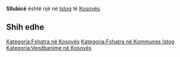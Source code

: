 {{Fshat në 
 | Emri                = Sllubicë
 | EmriAlt                = 
 | NAME_SHORT_FORM=      
 | NAME_GENERIC=      
 | NAME_SORT_NAME_RO=      SLLUBICE
 | FULL_NAME_RO = Sllubicë
 | FULL_NAME_ND_RO=Sllubice
 | SORT_NAME_RG=SLLUBICE
 | FULL_NAME_RG=Sllubicë
 | FULL_NAME_ND_RG=Sllubice
 | SRP_NAME_SHORT_FORM=      
 | SRP_NAME_GENERIC=      
 | SRP_NAME_SORT_NAME_RO=      
 | SRP_FULL_NAME_RO = 
 | SRP_FULL_NAME_ND_RO=
 | SRP_SORT_NAME_RG=
 | SRP_FULL_NAME_RG=
 | SRP_FULL_NAME_ND_RG=
 | Emri (Rasa dhanore) = 
 | Figura              = 
 | Shteti              = Kosovo
 | Komuna              = Istog
 | Kodi postar         = 
 | Sipërfaqja          = 

 | Popullsia           = 

 | Regj. i popullsisë  = 
 | Dend. e popullsisë  = 
 | Faqja zyrtare       = 
 <!--- Koordinatat ----> 
 | Gjerësia            = 42.385556
 | Gjatësia            = 21.601389
 | Lartësia            = 
}}
'''Sllubicë''' është një [[]] në [[Istog]] të [[Kosovës]].

<!-- == Gjeografia == -->
<!-- == Historia == -->
<!-- == Demografia == -->
== Shih edhe ==
{{Komuna Istog}}
{{Kosovo-Administrata-Cung}}

[[Kategoria:Fshatra në Kosovës]]
[[Kategoria:Fshatra në Kommunes Istog]]
[[Kategoria:Vendbanime në Kosovës]]